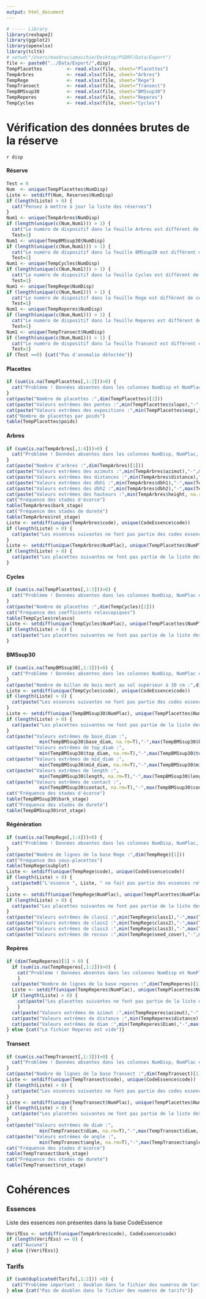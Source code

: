 ```yaml
---
output: html_document
---
```



```r
# ----- Library
library(reshape2)
library(ggplot2)
library(openxlsx)
library(tcltk)
# setwd("/Users/maxbruciamacchie/Desktop/PSDRF/Data/Export")
file <- paste0("../Data/Export/",disp)
TempPlacettes         <- read.xlsx(file, sheet="Placettes")
TempArbres            <- read.xlsx(file, sheet="Arbres")
TempRege              <- read.xlsx(file, sheet="Rege")
TempTransect          <- read.xlsx(file, sheet="Transect")
TempBMSsup30          <- read.xlsx(file, sheet="BMSsup30")
TempReperes           <- read.xlsx(file, sheet="Reperes")
TempCycles            <- read.xlsx(file, sheet="Cycles")
```

# Vérification des données brutes de la réserve 
`r disp`

#### Réserve
```r
Test = 0
Num  <- unique(TempPlacettes$NumDisp)
Liste <- setdiff(Num, Reserves$NumDisp)
if (length(Liste) > 0) {
  cat("Pensez à mettre à jour la liste des réserves")
}
Num1 <- unique(TempArbres$NumDisp)
if (length(unique(c(Num,Num1))) > 1) {
  cat("Le numéro de dispositif dans la feuille Arbres est différent de celui dans la feuille Placettes")
  Test=1}
Num1 <- unique(TempBMSsup30$NumDisp)
if (length(unique(c(Num,Num1))) > 1) {
  cat("Le numéro de dispositif dans la feuille BMSsup30 est différent de celui dans la feuille Placettes")
  Test=1}
Num1 <- unique(TempCycles$NumDisp)
if (length(unique(c(Num,Num1))) > 1) {
  cat("Le numéro de dispositif dans la feuille Cycles est différent de celui dans la feuille Placettes")
  Test=1}
Num1 <- unique(TempRege$NumDisp)
if (length(unique(c(Num,Num1))) > 1) {
  cat("Le numéro de dispositif dans la feuille Rege est différent de celui dans la feuille Placettes")
  Test=1}
Num1 <- unique(TempReperes$NumDisp)
if (length(unique(c(Num,Num1))) > 1) {
  cat("Le numéro de dispositif dans la feuille Reperes est différent de celui dans la feuille Placettes")
  Test=1}
Num1 <- unique(TempTransect$NumDisp)
if (length(unique(c(Num,Num1))) > 1) {
  cat("Le numéro de dispositif dans la feuille Transect est différent de celui dans la feuille Placettes")
  Test=1}
if (Test ==0) {cat("Pas d'anomalie détectée")}
```

#### Placettes
```r
if (sum(is.na(TempPlacettes[,1:2]))>0) {
  cat("Problème ! Données absentes dans les colonnes NumDisp et NumPlac qui sont des clés pour les fusions")
}
cat(paste("Nombre de placettes :",dim(TempPlacettes)[1]))
cat(paste("Valeurs extrêmes des pentes :",min(TempPlacettes$slope),"-",max(TempPlacettes$slope)))
cat(paste("Valeurs extrêmes des expositions :",min(TempPlacettes$exp),"-",max(TempPlacettes$exp)))
cat("Nombre de placettes par poids")
table(TempPlacettes$poids)
```
 
#### Arbres
```r
if (sum(is.na(TempArbres[,1:4]))>0) {
  cat("Problème ! Données absentes dans les colonnes NumDisp, NumPlac, Cycle, NumArbre qui sont des clés pour les fusions")
}
cat(paste("Nombre d'arbres :",dim(TempArbres)[1]))
cat(paste("Valeurs extrêmes des azimuts :",min(TempArbres$azimut),"-",max(TempArbres$azimut)))
cat(paste("Valeurs extrêmes des distances :",min(TempArbres$distance),"-",max(TempArbres$distance)))
cat(paste("Valeurs extrêmes des dbh1 :",min(TempArbres$dbh1),"-",max(TempArbres$dbh1)))
cat(paste("Valeurs extrêmes des dbh2 :",min(TempArbres$dbh2),"-",max(TempArbres$dbh2)))
cat(paste("Valeurs extrêmes des hauteurs :",min(TempArbres$height, na.rm=T),"-",max(TempArbres$height, na.rm=T)))
cat("Fréquence des stades d'écorce")
table(TempArbres$bark_stage)
cat("Fréquence des stades de dureté")
table(TempArbres$rot_stage)
Liste <- setdiff(unique(TempArbres$code), unique(CodeEssence$code))
if (length(Liste) > 0) {
  cat(paste("Les essences suivantes ne font pas partie des codes essences retenues :", Liste,"\n"))
}
Liste <- setdiff(unique(TempArbres$NumPlac), unique(TempPlacettes$NumPlac))
if (length(Liste) > 0) {
  cat(paste("Les placettes suivantes ne font pas partie de la liste des placettes :", Liste))
}
```

#### Cycles
```r
if (sum(is.na(TempPlacettes[,1:3]))>0) {
  cat("Problème ! Données absentes dans les colonnes NumDisp, NumPlac et Cycle qui sont des clés pour les fusions")
}
cat(paste("Nombre de placettes :",dim(TempCycles)[1]))
cat("Fréquence des coefficients relascopiques")
table(TempCycles$relasco)
Liste <- setdiff(unique(TempCycles$NumPlac), unique(TempPlacettes$NumPlac))
if (length(Liste) > 0) {
  cat(paste("Les placettes suivantes ne font pas partie de la liste des placettes :", Liste))
}
```

#### BMSsup30
```r
if (sum(is.na(TempBMSsup30[,1:3]))>0) {
  cat("Problème ! Données absentes dans les colonnes NumDisp, NumPlac et Cycle qui sont des clés pour les fusions")
}
cat(paste("Nombre de billon de bois mort au sol supérieur à 30 cm :",dim(TempBMSsup30)[1]))
Liste <- setdiff(unique(TempCycles$code), unique(CodeEssence$code))
if (length(Liste) > 0) {
  cat(paste("Les essences suivantes ne font pas partie des codes essences retenues :", Liste))
}
Liste <- setdiff(unique(TempBMSsup30$NumPlac), unique(TempPlacettes$NumPlac))
if (length(Liste) > 0) {
  cat(paste("Les placettes suivantes ne font pas partie de la liste des placettes :", Liste))
}
cat(paste("Valeurs extrêmes de base_diam :",
            min(TempBMSsup30$base_diam, na.rm=T),"-",max(TempBMSsup30$base_diam, na.rm=T)))
cat(paste("Valeurs extrêmes de top_diam :",
            min(TempBMSsup30$top_diam, na.rm=T),"-",max(TempBMSsup30$top_diam, na.rm=T)))
cat(paste("Valeurs extrêmes de mid_diam :",
            min(TempBMSsup30$mid_diam, na.rm=T),"-",max(TempBMSsup30$mid_diam, na.rm=T)))
cat(paste("Valeurs extrêmes de length :",
            min(TempBMSsup30$length, na.rm=T),"-",max(TempBMSsup30$length, na.rm=T)))
cat(paste("Valeurs extrêmes de contact :",
            min(TempBMSsup30$contact, na.rm=T),"-",max(TempBMSsup30$contact, na.rm=T)))
cat("Fréquence des stades d'écorce")
table(TempBMSsup30$bark_stage)
cat("Fréquence des stades de dureté")
table(TempBMSsup30$rot_stage)
```


#### Régénération
```r
if (sum(is.na(TempRege[,1:4]))>0) {
  cat("Problème ! Données absentes dans les colonnes NumDisp, NumPlac, Cycle et subplot qui sont des clés pour les fusions")
}
cat(paste("Nombre de lignes de la base Rege :",dim(TempRege)[1]))
cat("Fréquence des sous-placettes")
table(TempRege$subplot)
Liste <- setdiff(unique(TempRege$code), unique(CodeEssence$code))
if (length(Liste) > 0) {
  cat(paste0("L'essence ", Liste, " ne fait pas partie des essences retenues :","\n"))
}
Liste <- setdiff(unique(TempRege$NumPlac), unique(TempPlacettes$NumPlac))
if (length(Liste) > 0) {
  cat(paste("Les placettes suivantes ne font pas partie de la liste des placettes :", Liste))
}
cat(paste("Valeurs extrêmes de class1 :",min(TempRege$class1),"-",max(TempRege$class2)))
cat(paste("Valeurs extrêmes de class2 :",min(TempRege$class2),"-",max(TempRege$class2)))
cat(paste("Valeurs extrêmes de class3 :",min(TempRege$class3),"-",max(TempRege$class3)))
cat(paste("Valeurs extrêmes de recouv :",min(TempRege$seed_cover),"-",max(TempRege$seed_cover)))


```


#### Repères
```r
if (dim(TempReperes)[1] > 0) {
  if (sum(is.na(TempReperes[,1:2]))>0) {
    cat("Problème ! Données absentes dans les colonnes NumDisp et NumPlac qui sont des clés pour les fusions")
    }
  cat(paste("Nombre de lignes de la base reperes :",dim(TempReperes)[1],"\n"))
  Liste <- setdiff(unique(TempReperes$NumPlac), unique(TempPlacettes$NumPlac))
  if (length(Liste) > 0) {
    cat(paste("Les placettes suivantes ne font pas partie de la liste des placettes :", Liste))
    }
  cat(paste("Valeurs extrêmes de azimut :",min(TempReperes$azimut),"-",max(TempReperes$azimut),"\n"))
  cat(paste("Valeurs extrêmes de distance :",min(TempReperes$distance),"-",max(TempReperes$distance)))
  cat(paste("Valeurs extrêmes de diam :",min(TempReperes$Diam),"-",max(TempReperes$Diam)))
} else {cat("Le fichier Reperes est vide")}
```


#### Transect
```r
if (sum(is.na(TempTransect[,1:3]))>0) {
  cat("Problème ! Données absentes dans les colonnes NumDisp, NumPlac et Cycle qui sont des clés pour les fusions")
}
cat(paste("Nombre de lignes de la base Transect :",dim(TempTransect)[1]))
Liste <- setdiff(unique(TempTransect$code), unique(CodeEssence$code))
if (length(Liste) > 0) {
  cat(paste("Les essences suivantes ne font pas partie des codes essences retenues :", Liste))
}
Liste <- setdiff(unique(TempTransect$NumPlac), unique(TempPlacettes$NumPlac))
if (length(Liste) > 0) {
  cat(paste("Les placettes suivantes ne font pas partie de la liste des placettes :", Liste))
}
cat(paste("Valeurs extrêmes de diam :",
            min(TempTransect$diam, na.rm=T),"-",max(TempTransect$diam, na.rm=T)))
cat(paste("Valeurs extrêmes de angle :",
            min(TempTransect$angle, na.rm=T),"-",max(TempTransect$angle, na.rm=T)))
cat("Fréquence des stades d'écorce")
table(TempTransect$bark_stage)
cat("Fréquence des stades de dureté")
table(TempTransect$rot_stage)
```

# Cohérences

### Essences
Liste des essences non présentes dans la base CodeEssence
```r
VerifEss <- setdiff(unique(TempArbres$code), CodeEssence$code)
if (length(VerifEss) == 0) {
  cat("Aucune")
} else {(VerifEss)}

```

### Tarifs

```r
if (sum(duplicated(Tarifs[,1:2])) >0) {
  cat("Problème important : doublon dans le fichier des numéros de tarifs")
} else {cat("Pas de doublon dans le fichier des numéros de tarifs")}

```




